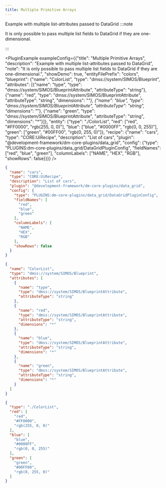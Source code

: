 ```yaml
---
title: Multiple Primitive Arrays
---
```



Example with multiple list-attributes passed to DataGrid
:::note

It is only possible to pass multiple list fields to DataGrid if they are one-dimensional.

:::


<PluginExample exampleConfig={{"title": "Multiple Primitive Arrays", "description": "Example with multiple list-attributes passed to DataGrid", "note": "It is only possible to pass multiple list fields to DataGrid if they are one-dimensional.", "showDemo": true, "entityFilePrefix": "colors", "blueprint": {"name": "ColorList", "type": "dmss://system/SIMOS/Blueprint", "attributes": [{"name": "type", "type": "dmss://system/SIMOS/BlueprintAttribute", "attributeType": "string"}, {"name": "red", "type": "dmss://system/SIMOS/BlueprintAttribute", "attributeType": "string", "dimensions": "*"}, {"name": "blue", "type": "dmss://system/SIMOS/BlueprintAttribute", "attributeType": "string", "dimensions": "*"}, {"name": "green", "type": "dmss://system/SIMOS/BlueprintAttribute", "attributeType": "string", "dimensions": "*"}]}, "entity": {"type": "./ColorList", "red": ["red", "#FF0000", "rgb(255, 0, 0)"], "blue": ["blue", "#0000FF", "rgb(0, 0, 255)"], "green": ["green", "#00FF00", "rgb(0, 255, 0)"]}, "recipe": {"name": "cars", "type": "CORE:UiRecipe", "description": "List of cars", "plugin": "@development-framework/dm-core-plugins/data_grid", "config": {"type": "PLUGINS:dm-core-plugins/data_grid/DataGridPluginConfig", "fieldNames": ["red", "blue", "green"], "columnLabels": ["NAME", "HEX", "RGB"], "showRows": false}}}} />


```json title="cars.recipe.json" 
{
  "name": "cars",
  "type": "CORE:UiRecipe",
  "description": "List of cars",
  "plugin": "@development-framework/dm-core-plugins/data_grid",
  "config": {
    "type": "PLUGINS:dm-core-plugins/data_grid/DataGridPluginConfig",
    "fieldNames": [
      "red",
      "blue",
      "green"
    ],
    "columnLabels": [
      "NAME",
      "HEX",
      "RGB"
    ],
    "showRows": false
  }
} 
```
```json title="ColorList.blueprint.json" 
{
  "name": "ColorList",
  "type": "dmss://system/SIMOS/Blueprint",
  "attributes": [
    {
      "name": "type",
      "type": "dmss://system/SIMOS/BlueprintAttribute",
      "attributeType": "string"
    },
    {
      "name": "red",
      "type": "dmss://system/SIMOS/BlueprintAttribute",
      "attributeType": "string",
      "dimensions": "*"
    },
    {
      "name": "blue",
      "type": "dmss://system/SIMOS/BlueprintAttribute",
      "attributeType": "string",
      "dimensions": "*"
    },
    {
      "name": "green",
      "type": "dmss://system/SIMOS/BlueprintAttribute",
      "attributeType": "string",
      "dimensions": "*"
    }
  ]
} 
```

```json title="colors.entity.json" 
{
  "type": "./ColorList",
  "red": [
    "red",
    "#FF0000",
    "rgb(255, 0, 0)"
  ],
  "blue": [
    "blue",
    "#0000FF",
    "rgb(0, 0, 255)"
  ],
  "green": [
    "green",
    "#00FF00",
    "rgb(0, 255, 0)"
  ]
} 
```

